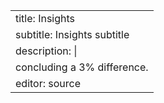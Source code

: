 ---
title:       Insights
subtitle:    Insights subtitle
description: |
  concluding a  3% difference.
editor: source
---
